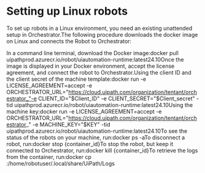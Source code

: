 ﻿# Setting up Linux robots

To set up robots in a Linux environment, you need an existing unattended setup in Orchestrator.The following procedure downloads the docker image on Linux and connects the Robot to Orchestrator:

In a command line terminal, download the Docker image:docker pull uipathprod.azurecr.io/robot/uiautomation-runtime:latest24.10Once the image is displayed in your Docker environment, accept the license agreement, and connect the robot to Orchestrator.Using the client ID and the client secret of the machine template:docker run -e LICENSE_AGREEMENT=accept -e ORCHESTRATOR_URL="https://cloud.uipath.com/organization/tentant/orchestrator_"-e CLIENT_ID="$Client_ID" -e CLIENT_SECRET="$Client_secret" -tid uipathprod.azurecr.io/robot/uiautomation-runtime:latest24.10Using the machine key:docker run -e LICENSE_AGREEMENT=accept -e ORCHESTRATOR_URL="https://cloud.uipath.com/organization/tentant/orchestrator_" -e MACHINE_KEY="$KEY" -tid uipathprod.azurecr.io/robot/uiautomation-runtime:latest24.10To see the status of the robots on your machine, run:docker ps -aTo disconnect a robot, run:docker stop {container_id}To stop the robot, but keep it connected to Orchestrator, run:docker kill {container_id}To retrieve the logs from the container, run:docker cp <ContainerId>:/home/robotuser/.local/share/UiPath/Logs <TargetPath>

